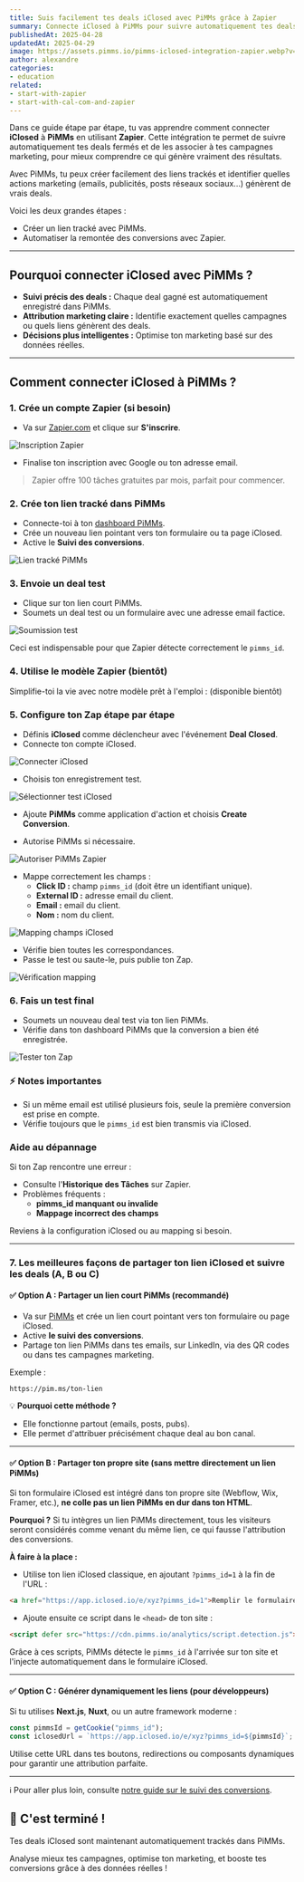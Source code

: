 ```yaml
---
title: Suis facilement tes deals iClosed avec PiMMs grâce à Zapier
summary: Connecte iClosed à PiMMs pour suivre automatiquement tes deals gagnés et obtenir des insights puissants sur ta performance marketing.
publishedAt: 2025-04-28
updatedAt: 2025-04-29
image: https://assets.pimms.io/pimms-iclosed-integration-zapier.webp?v=2
author: alexandre
categories:
- education
related:
- start-with-zapier
- start-with-cal-com-and-zapier
---
```


Dans ce guide étape par étape, tu vas apprendre comment connecter **iClosed** à **PiMMs** en utilisant **Zapier**. Cette intégration te permet de suivre automatiquement tes deals fermés et de les associer à tes campagnes marketing, pour mieux comprendre ce qui génère vraiment des résultats.

Avec PiMMs, tu peux créer facilement des liens trackés et identifier quelles actions marketing (emails, publicités, posts réseaux sociaux...) génèrent de vrais deals.

Voici les deux grandes étapes :

- Créer un lien tracké avec PiMMs.
- Automatiser la remontée des conversions avec Zapier.

---

## Pourquoi connecter iClosed avec PiMMs ?

- **Suivi précis des deals :** Chaque deal gagné est automatiquement enregistré dans PiMMs.
- **Attribution marketing claire :** Identifie exactement quelles campagnes ou quels liens génèrent des deals.
- **Décisions plus intelligentes :** Optimise ton marketing basé sur des données réelles.

---

## Comment connecter iClosed à PiMMs ?

### 1\. Crée un compte Zapier (si besoin)

- Va sur [Zapier.com](https://zapier.com) et clique sur **S'inscrire**.

![Inscription Zapier](https://assets.pimms.io/zapier-signup.webp)

- Finalise ton inscription avec Google ou ton adresse email.

> Zapier offre 100 tâches gratuites par mois, parfait pour commencer.

### 2\. Crée ton lien tracké dans PiMMs

- Connecte-toi à ton [dashboard PiMMs](https://app.pimms.io).
- Crée un nouveau lien pointant vers ton formulaire ou ta page iClosed.
- Active le **Suivi des conversions**.

![Lien tracké PiMMs](https://assets.pimms.io/pimms-tracking-link-iclosed.webp)

### 3\. Envoie un deal test

- Clique sur ton lien court PiMMs.
- Soumets un deal test ou un formulaire avec une adresse email factice.

![Soumission test](https://assets.pimms.io/iclosed-dummy-submission.webp)

Ceci est indispensable pour que Zapier détecte correctement le `pimms_id`.

### 4\. Utilise le modèle Zapier (bientôt)

Simplifie-toi la vie avec notre modèle prêt à l'emploi : (disponible bientôt)

### 5\. Configure ton Zap étape par étape

- Définis **iClosed** comme déclencheur avec l'événement **Deal Closed**.
- Connecte ton compte iClosed.

![Connecter iClosed](https://assets.pimms.io/zapier-connect-iclosed.webp)

- Choisis ton enregistrement test.

![Sélectionner test iClosed](https://assets.pimms.io/zapier-find-dummy-record-iclosed.webp)

- Ajoute **PiMMs** comme application d'action et choisis **Create Conversion**.

- Autorise PiMMs si nécessaire.

![Autoriser PiMMs Zapier](https://assets.pimms.io/zapier-approve-permissions.webp)

- Mappe correctement les champs :
  - **Click ID :** champ `pimms_id` (doit être un identifiant unique).
  - **External ID :** adresse email du client.
  - **Email :** email du client.
  - **Nom :** nom du client.

![Mapping champs iClosed](https://assets.pimms.io/zapier-field-mapping-iclosed.webp)

- Vérifie bien toutes les correspondances.
- Passe le test ou saute-le, puis publie ton Zap.

![Vérification mapping](https://assets.pimms.io/zapier-check-mapping-iclosed.webp)

### 6\. Fais un test final

- Soumets un nouveau deal test via ton lien PiMMs.
- Vérifie dans ton dashboard PiMMs que la conversion a bien été enregistrée.

![Tester ton Zap](https://assets.pimms.io/zapier-test-integration-iclosed.webp)

### ⚡ Notes importantes

- Si un même email est utilisé plusieurs fois, seule la première conversion est prise en compte.
- Vérifie toujours que le `pimms_id` est bien transmis via iClosed.

### Aide au dépannage

Si ton Zap rencontre une erreur :

- Consulte l'**Historique des Tâches** sur Zapier.
- Problèmes fréquents :
  - **pimms_id manquant ou invalide**
  - **Mappage incorrect des champs**

Reviens à la configuration iClosed ou au mapping si besoin.

---

### 7. Les meilleures façons de partager ton lien iClosed et suivre les deals (A, B ou C)

#### ✅ Option A : Partager un lien court PiMMs (recommandé)

- Va sur [PiMMs](https://app.pimms.io) et crée un lien court pointant vers ton formulaire ou page iClosed.
- Active **le suivi des conversions**.
- Partage ton lien PiMMs dans tes emails, sur LinkedIn, via des QR codes ou dans tes campagnes marketing.

Exemple :
```
https://pim.ms/ton-lien
```

💡 **Pourquoi cette méthode ?**
- Elle fonctionne partout (emails, posts, pubs).
- Elle permet d'attribuer précisément chaque deal au bon canal.

---

#### ✅ Option B : Partager ton propre site (sans mettre directement un lien PiMMs)

Si ton formulaire iClosed est intégré dans ton propre site (Webflow, Wix, Framer, etc.), **ne colle pas un lien PiMMs en dur dans ton HTML**.

**Pourquoi ?**
Si tu intègres un lien PiMMs directement, tous les visiteurs seront considérés comme venant du même lien, ce qui fausse l'attribution des conversions.

**À faire à la place :**
- Utilise ton lien iClosed classique, en ajoutant `?pimms_id=1` à la fin de l'URL :

```html
<a href="https://app.iclosed.io/e/xyz?pimms_id=1">Remplir le formulaire</a>
```

- Ajoute ensuite ce script dans le `<head>` de ton site :

```html
<script defer src="https://cdn.pimms.io/analytics/script.detection.js"></script>
```

Grâce à ces scripts, PiMMs détecte le `pimms_id` à l'arrivée sur ton site et l'injecte automatiquement dans le formulaire iClosed.

---

#### ✅ Option C : Générer dynamiquement les liens (pour développeurs)

Si tu utilises **Next.js**, **Nuxt**, ou un autre framework moderne :

```js
const pimmsId = getCookie("pimms_id");
const iclosedUrl = `https://app.iclosed.io/e/xyz?pimms_id=${pimmsId}`;
```

Utilise cette URL dans tes boutons, redirections ou composants dynamiques pour garantir une attribution parfaite.

---

ℹ️ Pour aller plus loin, consulte [notre guide sur le suivi des conversions](/blog/introducing-conversion).

## 🎉 C'est terminé !

Tes deals iClosed sont maintenant automatiquement trackés dans PiMMs.

Analyse mieux tes campagnes, optimise ton marketing, et booste tes conversions grâce à des données réelles !